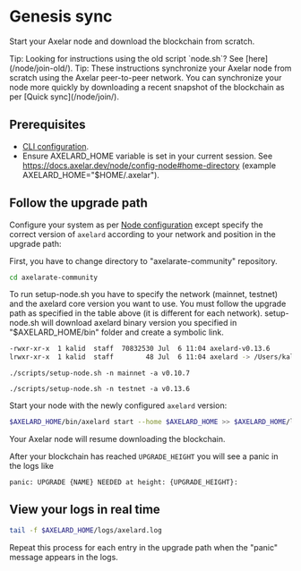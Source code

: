 # Genesis sync



Start your Axelar node and download the blockchain from scratch.

<Callout emoji="💡">
  Tip: Looking for instructions using the old script `node.sh`?  See [here](/node/join-old/).
</Callout>

<Callout emoji="💡">
  Tip: These instructions synchronize your Axelar node from scratch using the Axelar peer-to-peer network. You can synchronize your node more quickly by downloading a recent snapshot of the blockchain as per [Quick sync](/node/join/).
</Callout>

## Prerequisites

- [CLI configuration](/node/config-cli/).
- Ensure AXELARD_HOME variable is set in your current session. See https://docs.axelar.dev/node/config-node#home-directory (example AXELARD_HOME="$HOME/.axelar").

## Follow the upgrade path

Configure your system as per [Node configuration](/node/config-node/) except specify the correct version of `axelard` according to your network and position in the upgrade path:

<tabs>
<tab-item title="Mainnet">
 <UpgradePath />
</tab-item>
<tab-item title="Testnet">
 <UpgradePathTestnet />

</tab-item>
</tabs>

First, you have to change directory to "axelarate-community" repository.

```bash
cd axelarate-community
```

To run setup-node.sh you have to specify the network (mainnet, testnet) and the axelard core version you want to use.
You must follow the upgrade path as specified in the table above (it is different for each network).
setup-node.sh will download axelard binary version you specified in "$AXELARD_HOME/bin" folder and create a symbolic link.

```bash
-rwxr-xr-x  1 kalid  staff  70832530 Jul  6 11:04 axelard-v0.13.6
lrwxr-xr-x  1 kalid  staff        48 Jul  6 11:04 axelard -> /Users/kalid/.axelar_testnet/bin/axelard-v0.13.6
```

<tabs>
<tab-item title="Mainnet">
 <pre><code language="bash">./scripts/setup-node.sh -n mainnet -a v0.10.7</code></pre>
</tab-item>
<tab-item title="Testnet">
 <pre><code language="bash">./scripts/setup-node.sh -n testnet -a v0.13.6</code></pre>
</tab-item>

</tabs>

Start your node with the newly configured `axelard` version:

```bash
$AXELARD_HOME/bin/axelard start --home $AXELARD_HOME >> $AXELARD_HOME/logs/axelard.log 2>&1 &
```

Your Axelar node will resume downloading the blockchain.

After your blockchain has reached `UPGRADE_HEIGHT` you will see a panic in the logs like

```
panic: UPGRADE {NAME} NEEDED at height: {UPGRADE_HEIGHT}:
```

## View your logs in real time

```bash
tail -f $AXELARD_HOME/logs/axelard.log
```

Repeat this process for each entry in the upgrade path when the "panic" message appears in the logs.
